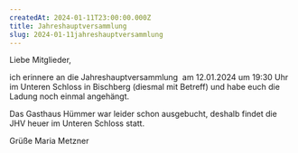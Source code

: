```yaml
---
createdAt: 2024-01-11T23:00:00.000Z
title: Jahreshauptversammlung
slug: 2024-01-11jahreshauptversammlung
---
```


Liebe Mitglieder,

ich erinnere an die Jahreshauptversammlung  am 12.01.2024 um 19:30 Uhr im Unteren Schloss in Bischberg (diesmal mit Betreff) und habe euch die Ladung noch einmal angehängt.

Das Gasthaus Hümmer war leider schon ausgebucht, deshalb findet die JHV heuer im Unteren Schloss statt.

Grüße
Maria Metzner
